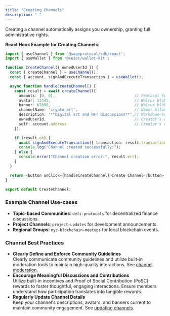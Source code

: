 ```yaml
---
title: "Creating Channels"
description: " "
---
```


Creating a channel automatically assigns you ownership, granting full administrative rights.

**React Hook Example for Creating Channels**:

```typescript
import { useChannel } from '@sageprotocol/sdk/react';
import { useWallet } from '@suiet/wallet-kit';

function CreateChannel({ ownedUserId }) {
  const { createChannel } = useChannel();
  const { account, signAndExecuteTransaction } = useWallet();

  async function handleCreateChannel() {
    const result = await createChannel({
      amounts: [0, 0],                                   // Protocol fees (default: [0,0])
      avatar: 12345,                                     // Walrus blob ID for avatar (optional, default 0)
      banner: 67890,                                     // Walrus blob ID for banner (optional, default 0)
      channelName: 'crypto-art',                         // Name: Allowed chars a-z, A-Z, 0-9, dashes
      description: '**Digital art and NFT discussions**',// Markdown-supported description
      ownedUserId,                                       // Creator's owned user ID
      self: account.address                              // Creator's wallet address
    });

    if (result.ok) {
      await signAndExecuteTransaction({ transaction: result.transaction });
      console.log("Channel created successfully!");
    } else {
      console.error("Channel creation error:", result.err);
    }
  }

  return <button onClick={handleCreateChannel}>Create Channel</button>;
}

export default CreateChannel;
```

### Example Channel Use-cases

- **Topic-based Communities**: `defi-protocols` for decentralized finance discussions.
- **Project Channels**: `project-updates` for development announcements.
- **Regional Groups**: `nyc-blockchain-meetups` for local blockchain events.

### Channel Best Practices

- **Clearly Define and Enforce Community Guidelines**\
  Clearly communicate community guidelines and utilize built-in moderation tools to maintain high-quality interactions. See [channel moderation](#).
- **Encourage Meaningful Discussions and Contributions**\
  Utilize built-in incentives and Proof of Social Contribution (PoSC) rewards to foster thoughtful, engaging interactions. Ensure members understand how participation translates into tangible rewards.
- **Regularly Update Channel Details**\
  Keep your channel's descriptions, avatars, and banners current to maintain community engagement. See [updating channels](#).